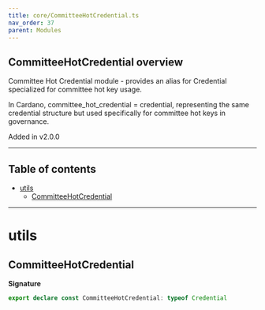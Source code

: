 ```yaml
---
title: core/CommitteeHotCredential.ts
nav_order: 37
parent: Modules
---
```


## CommitteeHotCredential overview

Committee Hot Credential module - provides an alias for Credential specialized for committee hot key usage.

In Cardano, committee_hot_credential = credential, representing the same credential structure
but used specifically for committee hot keys in governance.

Added in v2.0.0

---

<h2 className="text-delta">Table of contents</h2>

- [utils](#utils)
  - [CommitteeHotCredential](#committeehotcredential)

---

# utils

## CommitteeHotCredential

**Signature**

```ts
export declare const CommitteeHotCredential: typeof Credential
```
